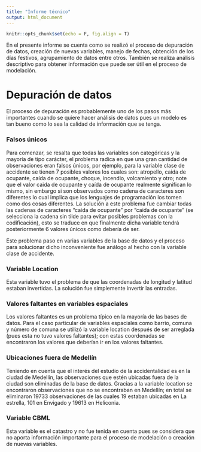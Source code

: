 ```yaml
---
title: "Informe técnico"
output: html_document
---
```


```r
knitr::opts_chunk$set(echo = F, fig.align = T)
```

En el presente informe se cuenta como se realizó el proceso de depuración de datos, 
creación de nuevas variables, manejo de fechas, obtención de los días festivos, 
agrupamiento de datos entre otros. También se realiza análisis descriptivo para obtener
información que puede ser útil en el proceso de modelación.

# Depuración de datos 

El proceso de depuración es probablemente uno de los pasos más importantes cuando
se quiere hacer análisis de datos pues un modelo es tan bueno como lo sea la 
calidad de información que se tenga.

### Falsos únicos

Para comenzar, se resalta que todas las variables son categóricas y la mayoría 
de tipo carácter, el problema radica en que una gran cantidad de observaciones 
eran falsos únicos, por ejemplo, para la variable clase de accidente se tienen 
7 posibles valores los cuales son: atropello, caida de ocupante, caída de 
ocupante, choque,  incendio, volcamiento y otro; note que el valor caida de 
ocupante y caída de ocupante realmente significan lo mismo, sin embargo si 
son observados como cadena de caracteres son diferentes lo cual implica que 
los lenguajes de programación los tomen como dos cosas diferentes. La solución 
a este problema fue cambiar todas las cadenas de caracteres "caída de ocupante" 
por "caida de ocupante" (se selecciona la cadena sin tilde para evitar posibles 
problemas con la codificación), esto se traduce en que finalmente dicha variable
tendrá posteriormente 6 valores únicos como debería de ser. 

Este problema paso en varias variables de la base de datos y el proceso para 
solucionar dicho inconveniente fue análogo al hecho con la variable clase de 
accidente.

### Variable Location

Esta variable tuvo el problema de que las coordenadas de longitud y latitud 
estaban invertidas. La solución fue simplemente invertir las entradas.

### Valores faltantes en variables espaciales

Los valores faltantes es un problema típico en la mayoría de las bases de datos.
Para el caso particular de variables espaciales como barrio, comuna y número de
comuna se utilizó la variable location después de ser arreglada (pues esta no 
tuvo valores faltantes); con estas coordenadas se encontraron los valores que 
deberían ir en los valores faltantes.

### Ubicaciones fuera de Medellín

Teniendo en cuenta que el interés del estudio de la accidentalidad es en la 
ciudad de Medellín, las observaciones que estén ubicadas fuera de la ciudad son
eliminadas de la base de datos. Gracias a la variable location se encontraron 
observaciones que no se encontraban en Medellín; en total se eliminaron 19733 
observaciones de las cuales 19 estaban ubicadas en La estrella, 101 en Envigado 
y 19613 en Heliconia.

### Variable CBML

Esta variable es el catastro y no fue tenida en cuenta pues se considera que 
no aporta información importante para el proceso de modelación o creación de 
nuevas variables.
